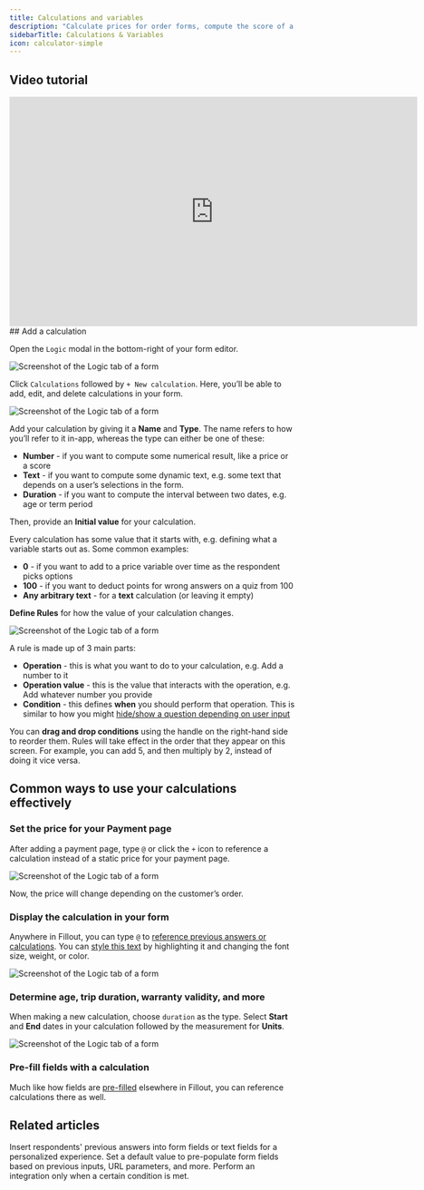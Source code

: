 ```yaml
---
title: Calculations and variables
description: "Calculate prices for order forms, compute the score of a quiz, and much more with your Fillout forms. Dynamic variables let you do math and logic in your form, fully responsive to respondent input."
sidebarTitle: Calculations & Variables
icon: calculator-simple
---
```


## Video tutorial

<Frame>
  <iframe width="720" height="405" src="https://www.youtube.com/embed/51JXFjaZF6k" title="How to add calculations to your form" frameborder="0" allow="accelerometer; autoplay; clipboard-write; encrypted-media; gyroscope; picture-in-picture; web-share" referrerpolicy="strict-origin-when-cross-origin" allowfullscreen></iframe>
</Frame>
## Add a calculation

Open the `Logic` modal in the bottom-right of your form editor.

<Frame>
  <img src="/images/logic/image-8.png" alt="Screenshot of the Logic tab of a form" />
</Frame>

Click `Calculations` followed by `+ New calculation`. Here, you’ll be able to add, edit, and delete calculations in your form.

<Frame>
  <img src="/images/logic/image-9.png" alt="Screenshot of the Logic tab of a form" />
</Frame>

Add your calculation by giving it a **Name** and **Type**. The name refers to how you’ll refer to it in-app, whereas the type can either be one of these:

- **Number** - if you want to compute some numerical result, like a price or a score
- **Text** \- if you want to compute some dynamic text, e.g. some text that depends on a user’s selections in the form.
- **Duration** \- if you want to compute the interval between two dates, e.g. age or term period

Then, provide an **Initial value** for your calculation.

Every calculation has some value that it starts with, e.g. defining what a variable starts out as. Some common examples:

- **0** \- if you want to add to a price variable over time as the respondent picks options
- **100** \- if you want to deduct points for wrong answers on a quiz from 100
- **Any arbitrary text** - for a **text** calculation (or leaving it empty)

**Define Rules** for how the value of your calculation changes.

<Frame>
  <img src="/images/logic/image-10.png" alt="Screenshot of the Logic tab of a form" />
</Frame>

A rule is made up of 3 main parts:

- **Operation** \- this is what you want to do to your calculation, e.g. Add a number to it
- **Operation value** \- this is the value that interacts with the operation, e.g. Add whatever number you provide
- **Condition** \- this defines **when** you should perform that operation. This is similar to how you might [hide/show a question depending on user input](/help/conditional-hiding)

You can **drag and drop conditions** using the handle on the right-hand side to reorder them. Rules will take effect in the order that they appear on this screen. For example, you can add 5, and then multiply by 2, instead of doing it vice versa.

## Common ways to use your calculations effectively

### Set the price for your Payment page

After adding a payment page, type `@` or click the `+` icon to reference a calculation instead of a static price for your payment page.

<Frame>
  <img src="/images/logic/image-11.png" alt="Screenshot of the Logic tab of a form" />
</Frame>

Now, the price will change depending on the customer’s order.

### Display the calculation in your form

Anywhere in Fillout, you can type `@` to [reference previous answers or calculations](/help/answer-piping). You can [style this text](/help/themes) by highlighting it and changing the font size, weight, or color.

<Frame>
  <img src="/images/logic/image-12.png" alt="Screenshot of the Logic tab of a form" />
</Frame>

### Determine age, trip duration, warranty validity, and more

When making a new calculation, choose `duration` as the type. Select **Start** and **End** dates in your calculation followed by the measurement for **Units**.

<Frame>
  <img src="/images/logic/image-13.png" alt="Screenshot of the Logic tab of a form" />
</Frame>

### Pre-fill fields with a calculation

Much like how fields are [pre-filled](/help/prefill-fields) elsewhere in Fillout, you can reference calculations there as well.

## Related articles

<CardGroup cols={3}>
  <Card title="Answer piping" href="/help/answer-piping" icon="wand-magic-sparkles" iconType="regular" color="#FFC738">
    Insert respondents' previous answers into form fields or text fields for a personalized experience.
  </Card>
  <Card title="Pre-fill fields" href="/help/prefill-fields" icon="fill" iconType="regular" color="#FFC738">
  Set a default value to pre-populate form fields based on previous inputs, URL parameters, and more.
  </Card>
  <Card title="Conditional integration logic" href="/help/conditional-integration" icon="gear-complex" iconType="regular" color="#FFC738">
    Perform an integration only when a certain condition is met.
  </Card>
</CardGroup>
